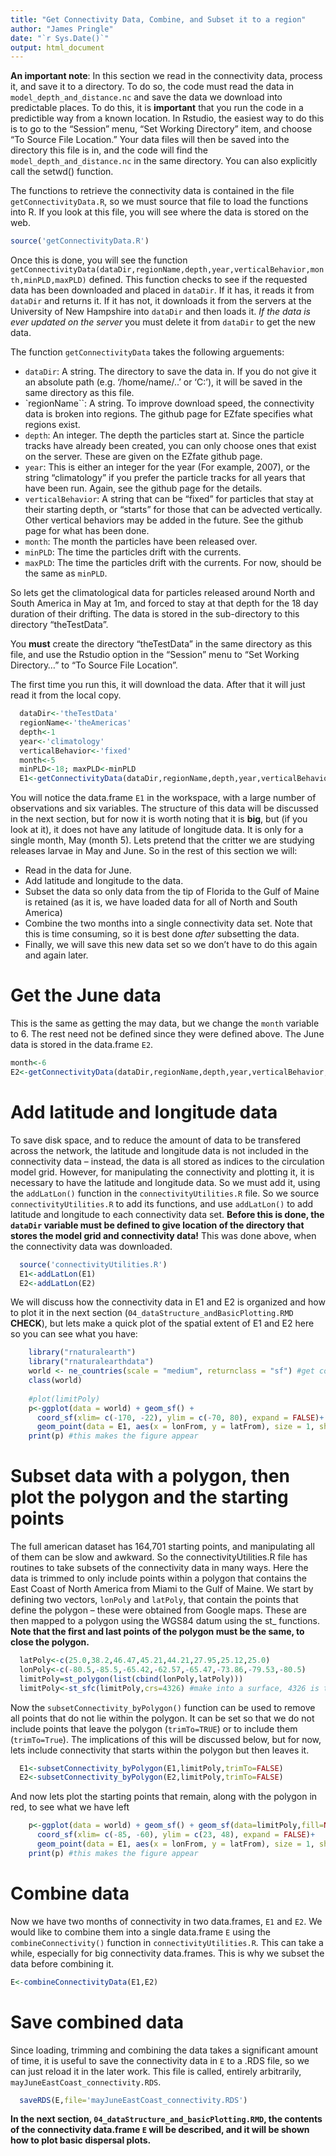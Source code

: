 ```yaml
---
title: "Get Connectivity Data, Combine, and Subset it to a region"
author: "James Pringle"
date: "`r Sys.Date()`"
output: html_document
---
```


**An important note**: In this section we read in the connectivity data, process it, and save it to a directory. To do so, the code must read the data in `model_depth_and_distance.nc` and save the data we download into predictable places. To do this, it is **important** that you run the code in a predictible way from a known location. In Rstudio, the easiest way to do this is to go to the "Session" menu, "Set Working Directory" item, and choose "To Source File Location."  Your data files will then be saved into the directory this file is in, and the code will find the `model_depth_and_distance.nc` in the same directory. You can also explicitly call the setwd() function. 

The functions to retrieve the connectivity data is contained in the file `getConnectivityData.R`, so we must source that file to load the functions  into R. If you look at this file, you will see where the data is stored on the web. 
```r
source('getConnectivityData.R')
```

Once this is done, you will see the function `getConnectivityData(dataDir,regionName,depth,year,verticalBehavior,month,minPLD,maxPLD)` defined. This function checks to see if the requested data has been downloaded and placed in `dataDir`. If it has, it reads it from `dataDir` and returns it. If it has not, it downloads it from the servers at the University of New Hampshire into `dataDir` and then loads it. *If the data is ever updated on the server* you must delete it from `dataDir` to get the new data. 

The function `getConnectivityData` takes the following arguements:

- `dataDir`: A string. The directory to save the data in. If you do not give it an absolute path (e.g. '/home/name/..' or 'C:\some\path\name'), it will be saved in the same directory as this file. 
- `regionName``: A string. To improve download speed, the connectivity data is broken into regions. The github page for EZfate specifies what regions exist. 
- `depth`: An integer. The depth the particles start at. Since the particle tracks have already been created, you can only choose ones that exist on the server. These are given on the EZfate github page.  
- `year`: This is either an integer for the year (For example, 2007), or the string "climatology" if you prefer the particle tracks for all years that have been run. Again, see the github page for the details. 
- `verticalBehavior`: A string that can be "fixed" for particles that stay at their starting depth, or "starts" for those that can be advected vertically. Other vertical behaviors may be added in the future. See the github page for what has been done. 
- `month`: The month the particles have been released over. 
- `minPLD`: The time the particles drift with the currents. 
- `maxPLD`: The time the particles drift with the currents. For now, should be the same as `minPLD`. 

So lets get the climatological data for particles released around North and South America in May at 1m, and forced to stay at that depth for the 18 day duration of their drifting. The data is stored in the sub-directory to this directory "theTestData". 

You **must** create the directory "theTestData" in the same directory as this file, and use the Rstudio option in the "Session" menu to "Set Working Directory..." to "To Source File Location".

The first time you run this, it will download the data. After that it will just read it from the local copy. 
``` r
  dataDir<-'theTestData'
  regionName<-'theAmericas'
  depth<-1
  year<-'climatology'
  verticalBehavior<-'fixed'
  month<-5
  minPLD<-18; maxPLD<-minPLD
  E1<-getConnectivityData(dataDir,regionName,depth,year,verticalBehavior,month,minPLD,maxPLD)
```

You will notice the data.frame `E1` in the workspace, with a large number of observations and six variables. The structure of this data will be discussed in the next section, but for now it is worth noting that it is **big**, but (if you look at it), it does not have any latitude of longitude data. It is only for a single month, May (month 5). Lets pretend that the critter we are studying releases larvae in May and June. So in the rest of this section we will:

- Read in the data for June.
- Add latitude and longitude to the data. 
- Subset the data so only data from the tip of Florida to the Gulf of Maine is retained (as it is, we have loaded data for all of North and South America)
- Combine the two months into a single connectivity data set. Note that this is time consuming, so it is best done *after* subsetting the data. 
- Finally, we will save this new data set so we don't have to do this again and again later. 

# Get the June data

This is the same as getting the may data, but we change the `month` variable to 6. The rest need not be defined since they were defined above. The June data is stored in the data.frame `E2`. 
```r
month<-6
E2<-getConnectivityData(dataDir,regionName,depth,year,verticalBehavior,month,minPLD,maxPLD)
```

# Add latitude and longitude data

To save disk space, and to reduce the amount of data to be transfered across the network, the latitude and longitude data is not included in the connectivity data -- instead, the data is all stored as indices to the circulation model grid. However, for manipulating the connectivity and plotting it, it is necessary to have the latitude and longitude data. So we must add it, using the `addLatLon()` function in the `connectivityUtilities.R` file. So we source `connectivityUtilities.R` to add its functions, and use `addLatLon()` to add latitude and longitude to each connectivity data set. **Before this is done, the `dataDir` variable must be defined to give location of the directory that stores the model grid and connectivity data!** This was done above, when the connectivity data was downloaded. 
```r
  source('connectivityUtilities.R')
  E1<-addLatLon(E1)
  E2<-addLatLon(E2)
``` 

We will discuss how the connectivity data in E1 and E2 is organized and how to plot it in the next section (`04_dataStructure_andBasicPlotting.RMD` **CHECK**), but lets make a quick plot of the spatial extent of E1 and E2 here so you can see what you have:
```r
    library("rnaturalearth")
    library("rnaturalearthdata")
    world <- ne_countries(scale = "medium", returnclass = "sf") #get coastline data
    class(world)
     
    #plot(limitPoly)
    p<-ggplot(data = world) + geom_sf() +
      coord_sf(xlim= c(-170, -22), ylim = c(-70, 80), expand = FALSE)+
      geom_point(data = E1, aes(x = lonFrom, y = latFrom), size = 1, shape = 23, fill = "green",color='green')
    print(p) #this makes the figure appear
```

# Subset data with a polygon, then plot the polygon and the starting points

The full american dataset has 164,701 starting points, and manipulating all of them can be slow and awkward. So the connectivityUtilities.R file has routines to take subsets of the connectivity data in many ways. Here the data is trimmed to only include points within a polygon that contains the East Coast of North America from Miami to the Gulf of Maine. We start by defining two vectors, `lonPoly` and `latPoly`, that contain the points that define the polygon -- these were obtained from Google maps. These are then mapped to a polygon using the WGS84 datum using the st_ functions. **Note that the first and last points of the polygon must be the same, to close the polygon.**
```r
  latPoly<-c(25.0,38.2,46.47,45.21,44.21,27.95,25.12,25.0)
  lonPoly<-c(-80.5,-85.5,-65.42,-62.57,-65.47,-73.86,-79.53,-80.5)
  limitPoly=st_polygon(list(cbind(lonPoly,latPoly)))
  limitPoly<-st_sfc(limitPoly,crs=4326) #make into a surface, 4326 is the code for the WGS84 datum in proj
```
Now the `subsetConnectivity_byPolygon()` function can be used to remove all points that do not lie within the polygon. It can be set so that we do not include points that leave the polygon (`trimTo=TRUE`) or to include them (`trimTo=True`). The implications of this will be discussed below, but for now, lets include connectivity that starts within the polygon but then leaves it. 
```r
  E1<-subsetConnectivity_byPolygon(E1,limitPoly,trimTo=FALSE)
  E2<-subsetConnectivity_byPolygon(E2,limitPoly,trimTo=FALSE)
```
And now lets plot the starting points that remain, along with the polygon in red, to see what we have left
```r
    p<-ggplot(data = world) + geom_sf() + geom_sf(data=limitPoly,fill=NA,color='red') + #add limit polygon
      coord_sf(xlim= c(-85, -60), ylim = c(23, 48), expand = FALSE)+
      geom_point(data = E1, aes(x = lonFrom, y = latFrom), size = 1, shape = 23, fill = "green",color='black')
    print(p) #this makes the figure appear
```
# Combine data

Now we have two months of connectivity in two data.frames, `E1` and `E2`. We would like to combine them into a single data.frame `E` using the `combineConnectivity()` function in `connectivityUtilities.R`. This can take a while, especially for big connectivity data.frames. This is why we subset the data before combining it. 
```r
E<-combineConnectivityData(E1,E2)
```

# Save combined data

Since loading, trimming and combining the data takes a significant amount of time, it is useful to save the connectivity data in `E` to a .RDS file, so we can just reload it in the later work. This file is called, entirely arbitrarily, `mayJuneEastCoast_connectivity.RDS`.
``` r
  saveRDS(E,file='mayJuneEastCoast_connectivity.RDS')
```

**In the next section, `04_dataStructure_and_basicPlotting.RMD`, the contents of the connectivity data.frame `E` will be described, and it will be shown how to plot basic dispersal plots.**

